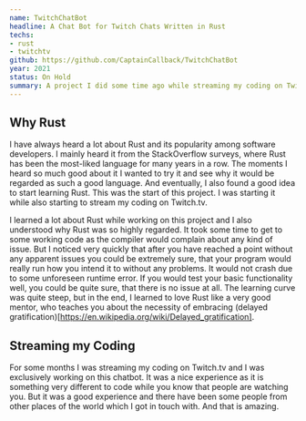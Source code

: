 ```yaml
---
name: TwitchChatBot
headline: A Chat Bot for Twitch Chats Written in Rust
techs:
- rust
- twitchtv
github: https://github.com/CaptainCallback/TwitchChatBot
year: 2021
status: On Hold
summary: A project I did some time ago while streaming my coding on Twitch.tv. It is a chat bot for the Twitch stream chat completely written in Rust in an asynchronous manner. It would connect to the chat and you could paste commands like !help into the chat and the chat bot would respond with a predefined response to it. The project got to a point where it was working by defining commands directly within the code, but eventually I wanted to have a much more dynamic version, where you could define commands on the fly with special command creation commands and I also had a lot of ideas on how to do that, but shortly after getting to this point, I stopped streaming on Twitch and I therefore also stopped working on this project. I really like to continue working on this project, and when I do I will also continue streaming it.
---
```

## Why Rust
I have always heard a lot about Rust and its popularity among software developers. I mainly heard it from the StackOverflow surveys, where Rust has been the most-liked language for many years in a row. The moments I heard so much good about it I wanted to try it and see why it would be regarded as such a good language. And eventually, I also found a good idea to start learning Rust. This was the start of this project. I was starting it while also starting to stream my coding on Twitch.tv.

I learned a lot about Rust while working on this project and I also understood why Rust was so highly regarded. It took some time to get to some working code as the compiler would complain about any kind of issue. But I noticed very quickly that after you have reached a point without any apparent issues you could be extremely sure, that your program would really run how you intend it to without any problems. It would not crash due to some unforeseen runtime error. If you would test your basic functionality well, you could be quite sure, that there is no issue at all. The learning curve was quite steep, but in the end, I learned to love Rust like a very good mentor, who teaches you about the necessity of embracing (delayed gratification)[https://en.wikipedia.org/wiki/Delayed_gratification].

## Streaming my Coding
For some months I was streaming my coding on Twitch.tv and I was exclusively working on this chatbot. It was a nice experience as it is something very different to code while you know that people are watching you. But it was a good experience and there have been some people from other places of the world which I got in touch with. And that is amazing.
